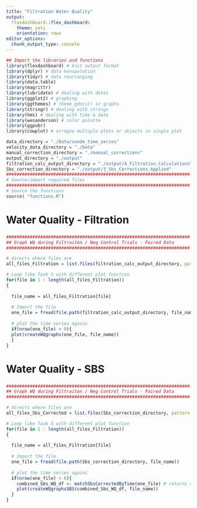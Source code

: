 ```yaml
---
title: "Filtration Water Quality"
output: 
  flexdashboard::flex_dashboard:
    theme: yeti
    orientation: rows
editor_options: 
  chunk_output_type: console
---
```


```r

## Import the libraries and functions
library(flexdashboard) # knit output format
library(dplyr) # data manupulation 
library(tidyr) # data rearranging
library(data.table)
library(magrittr)
library(lubridate) # dealing with dates
library(ggplot2) # graphing
library(ggthemes) # theme_gdocs() in graphs
library(stringr) # dealing with strings
library(hms) # dealing with time & date
library(wesanderson) # color palatte
library(ggpubr) 
library(cowplot) # arragne multiple plots or objects in single plot

data_directory = "./Data/sonde_time_series"
velocity_data_directory = "./Data"
manual_correction_directory = "./manual_corrections"
output_directory = "./output"
filtration_calc_output_directory = "./output/4_Filtration_Calculations"
Sbs_correction_directory = "./output/3_Sbs_Corrections_Applied"
######################################################################
# Source/import required files 
######################################################################
# Source the functions
source( "functions.R")
```

Water Quality - Filtration
=====================================

###

```r
######################################################################
## Graph WQ during Filtraiton / Neg Control Trials - Paired Data
######################################################################

# directs where files are
all_files_Filtration = list.files(filtration_calc_output_directory, pattern = ".csv")

# Loop like Task 5 with different plot function
for(file in 1 : length(all_files_Filtration))
{ 
    
  file_name = all_files_Filtration[file]
    
  # Import the file
  one_file = fread(file.path(filtration_calc_output_directory, file_name))
    
  # plot the time series agains
  if(nrow(one_file) > 0){
  plot(createWQgraphs(one_file, file_name))
  }
}

```

Water Quality - SBS
=====================================

###

```r
######################################################################
## Graph WQ during Filtraiton / Neg Control Trials - Paired Data
######################################################################

# directs where files are
all_files_Sbs_Corrected = list.files(Sbs_correction_directory, pattern = ".csv")

# Loop like Task 5 with different plot function
for(file in 1 : length(all_files_Filtration))
{ 
    
  file_name = all_files_Filtration[file]
    
  # Import the file
  one_file = fread(file.path(Sbs_correction_directory, file_name))
    
  # plot the time series agains
  if(nrow(one_file) > 0){
    combined_Sbs_WQ_df <- matchSbsCorrectedByTime(one_file) # returns combined_Sbs_WQ_df object
    plot(createWQgraphsSBS(combined_Sbs_WQ_df, file_name))
  }
}

```